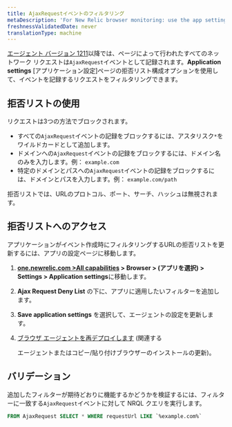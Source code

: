 ```yaml
---
title: AjaxRequestイベントのフィルタリング
metaDescription: 'For New Relic browser monitoring: use the app settings page to filter which network calls are recorded as AjaxRequest events.'
freshnessValidatedDate: never
translationType: machine
---
```


[エージェント バージョン 1211](/docs/release-notes/new-relic-browser-release-notes/browser-agent-release-notes/)以降では、ページによって行われたすべてのネットワーク リクエストは`AjaxRequest`イベントとして記録されます。**Application settings** \[アプリケーション設定]ページの拒否リスト構成オプションを使用して、イベントを記録するリクエストをフィルタリングできます。

## 拒否リストの使用

リクエストは3つの方法でブロックされます。

* すべての`AjaxRequest`イベントの記録をブロックするには、アスタリスク`*`をワイルドカードとして追加します。
* ドメインへの`AjaxRequest`イベントの記録をブロックするには、ドメイン名のみを入力します。例： `example.com`
* 特定のドメインとパスへの`AjaxRequest`イベントの記録をブロックするには、ドメインとパスを入力します。例： `example.com/path`

拒否リストでは、URLのプロトコル、ポート、サーチ、ハッシュは無視されます。

## 拒否リストへのアクセス

アプリケーションがイベント作成時にフィルタリングするURLの拒否リストを更新するには、アプリの設定ページに移動します。

1. **[one.newrelic.com >All capabilities](https://one.newrelic.com/all-capabilities) > Browser > (アプリを選択) > Settings > Application settings**に移動します。

2. **Ajax Request Deny List** の下に、アプリに適用したいフィルターを追加します。

3. **Save application settings** を選択して、エージェントの設定を更新します。

4. [ブラウザ エージェントを再デプロイします](/docs/browser/new-relic-browser/installation/upgrade-browser-agent) (関連する

   <InlinePopover type="apm"/>

   エージェントまたはコピー/貼り付けブラウザーのインストールの更新)。

## バリデーション

追加したフィルターが期待どおりに機能するかどうかを検証するには、フィルターに一致する`AjaxRequest`イベントに対して NRQL クエリを実行します。

```sql
FROM AjaxRequest SELECT * WHERE requestUrl LIKE `%example.com%`
```